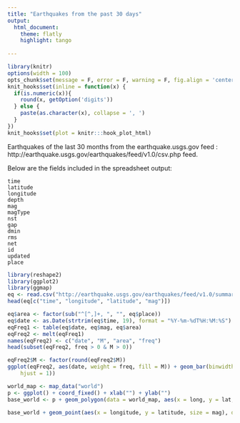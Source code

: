 ```yaml
---
title: "Earthquakes from the past 30 days"
output:
  html_document:
    theme: flatly
    highlight: tango
    
---
```



```r
library(knitr)
options(width = 100)
opts_chunk$set(message = F, error = F, warning = F, fig.align = 'center', dpi = 100, tidy = T, cache = F, cache.path = '.cache/', unnamed.chunk.label = "earthquakes", fig.width=8)
knit_hooks$set(inline = function(x) {
  if(is.numeric(x)){ 
    round(x, getOption('digits'))
  } else {
    paste(as.character(x), collapse = ', ')
  }
})
knit_hooks$set(plot = knitr:::hook_plot_html)
```


Earthquakes of the last 30 months from the earthquake.usgs.gov feed : http://earthquake.usgs.gov/earthquakes/feed/v1.0/csv.php feed. 


Below are the fields included in the spreadsheet output:

    time
    latitude
    longitude
    depth
    mag
    magType
    nst
    gap
    dmin
    rms
    net
    id
    updated
    place

```r
library(reshape2)
library(ggplot2)
library(ggmap)
eq <- read.csv("http://earthquake.usgs.gov/earthquakes/feed/v1.0/summary/all_month.csv", as.is = T)
head(eq[c("time", "longitude", "latitude", "mag")])

eq$area <- factor(sub("^[^,]+, ", "", eq$place))
eq$date <- as.Date(strtrim(eq$time, 19), format = "%Y-%m-%dT%H:%M:%S")
eqFreq1 <- table(eq$date, eq$mag, eq$area)
eqFreq2 <- melt(eqFreq1)
names(eqFreq2) <- c("date", "M", "area", "freq")
head(subset(eqFreq2, freq > 0 & M > 0))
```


```r
eqFreq2$M <- factor(round(eqFreq2$M))
ggplot(eqFreq2, aes(date, weight = freq, fill = M)) + geom_bar(binwidth = 60 * 60 * 24) + labs(x = "Date", y = "Frequency", title = "Earthquakes Frequency from the past 30 days") + theme(axis.text.x = element_text(angle = 90 ,
    hjust = 1))
```

```r
world_map <- map_data("world")
p <- ggplot() + coord_fixed() + xlab("") + ylab("")
base_world <- p + geom_polygon(data = world_map, aes(x = long, y = lat, group = group), colour = "light green", fill = "light green")

base_world + geom_point(aes(x = longitude, y = latitude, size = mag), data = eq, colour = "Deep Pink", fill = "Pink", pch = 21, alpha = I(0.7))
```
